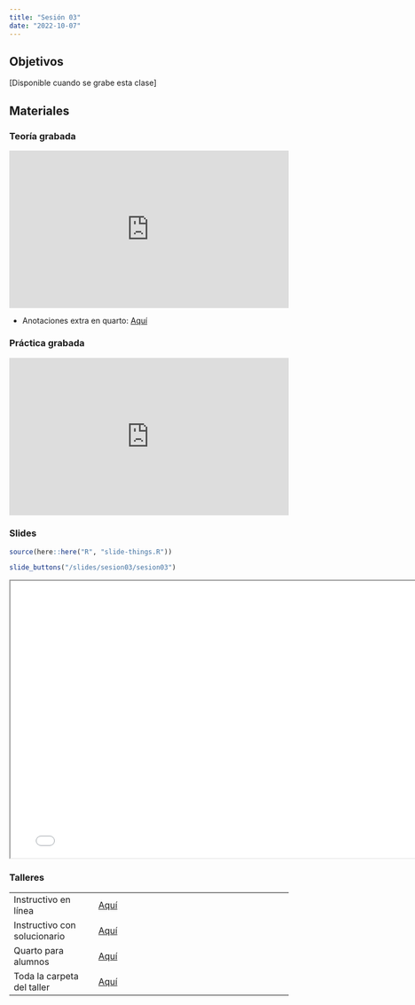 ```yaml
---
title: "Sesión 03"
date: "2022-10-07"
---
```


## Objetivos

[Disponible cuando se grabe esta clase]


## Materiales

::: {.panel-tabset}

### Teoría grabada

<div style="padding:56.25% 0 0 0;position:relative;"><iframe src="https://player.vimeo.com/video/832774047?h=aa3ab135df&amp;badge=0&amp;autopause=0&amp;player_id=0&amp;app_id=58479" frameborder="0" allow="autoplay; fullscreen; picture-in-picture" allowfullscreen style="position:absolute;top:0;left:0;width:100%;height:100%;" title="Taller Dr. Percy Soto"></iframe></div><script src="https://player.vimeo.com/api/player.js"></script>

- Anotaciones extra en quarto: [Aquí](../slides/sesion03/anotaciones.qmd) 

### Práctica grabada

<div style="padding:56.25% 0 0 0;position:relative;"><iframe src="https://player.vimeo.com/video/832133534?h=86f219bba3&amp;badge=0&amp;autopause=0&amp;player_id=0&amp;app_id=58479" frameborder="0" allow="autoplay; fullscreen; picture-in-picture" allowfullscreen style="position:absolute;top:0;left:0;width:100%;height:100%;" title="video3_practica"></iframe></div><script src="https://player.vimeo.com/api/player.js"></script>

### Slides

```r
source(here::here("R", "slide-things.R"))
```

```r
slide_buttons("/slides/sesion03/sesion03")
```

```{=html}
<iframe width="780" height="500" src="../slides/sesion03/sesion03.html" title="Sesión 3 - Manejo de datos con dplyr"></iframe>
```

### Talleres

|                              |                                                                                  |
|----------------------|--------------------------------------------------|
| Instructivo en línea         | [Aquí](../taller/taller03/taller03_instructivo.html)                                                 |
| Instructivo con solucionario | [Aquí](../taller/taller03/taller03_instructivo_sol.html)                                                                       |
| Quarto para alumnos          | [Aquí](../taller/taller03/taller03_alumno.qmd)                                                                       |
| Toda la carpeta del taller   | [Aquí](https://drive.google.com/drive/folders/16C3xkQ9i0AnY-FbCPDa3ZwLRXY8XDNyP) |

:::



